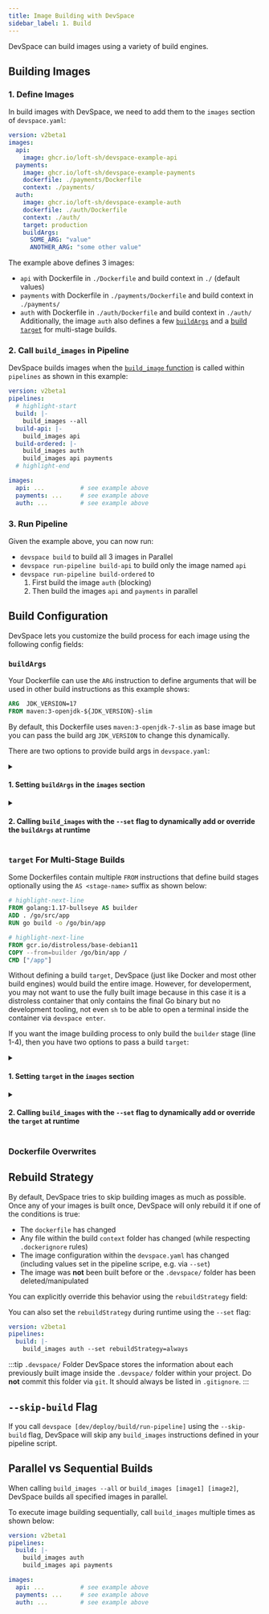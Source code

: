 ```yaml
---
title: Image Building with DevSpace
sidebar_label: 1. Build
---
```



DevSpace can build images using a variety of build engines.

<PreventBuildTip/>


## Building Images

### 1. Define Images
In build images with DevSpace, we need to add them to the `images` section of `devspace.yaml`:
```yaml title=devspace.yaml
version: v2beta1
images:
  api:
    image: ghcr.io/loft-sh/devspace-example-api
  payments:
    image: ghcr.io/loft-sh/devspace-example-payments
    dockerfile: ./payments/Dockerfile
    context: ./payments/
  auth:
    image: ghcr.io/loft-sh/devspace-example-auth
    dockerfile: ./auth/Dockerfile
    context: ./auth/
    target: production
    buildArgs:
      SOME_ARG: "value"
      ANOTHER_ARG: "some other value"
```
The example above defines 3 images:
- `api` with Dockerfile in `./Dockerfile` and build context in `./` (default values)
- `payments` with Dockerfile in `./payments/Dockerfile` and build context in `./payments/`
- `auth` with Dockerfile in `./auth/Dockerfile` and build context in `./auth/`  
   Additionally, the image `auth` also defines a few [`buildArgs`](#buildargs) and a [build `target`](#target-for-multi-stage-builds) for multi-stage builds.


### 2. Call `build_images` in Pipeline
DevSpace builds images when the [`build_image` function](../functions/index.mdx#build_images) is called within `pipelines` as shown in this example:
```yaml title=devspace.yaml
version: v2beta1
pipelines:
  # highlight-start
  build: |-
    build_images --all
  build-api: |-
    build_images api
  build-ordered: |-
    build_images auth
    build_images api payments
  # highlight-end

images:
  api: ...          # see example above
  payments: ...     # see example above
  auth: ...         # see example above
```


### 3. Run Pipeline
Given the example above, you can now run:
- `devspace build` to build all 3 images in Parallel
- `devspace run-pipeline build-api` to build only the image named `api`
- `devspace run-pipeline build-ordered` to  
  1. First build the image `auth` (blocking)
  2. Then build the images `api` and `payments` in parallel


## Build Configuration
DevSpace lets you customize the build process for each image using the following config fields:

<ConfigPartialBuildConfig/>


### `buildArgs`
Your Dockerfile can use the `ARG` instruction to define arguments that will be used in other build instructions as this example shows:
```Dockerfile title=Dockerfile
ARG  JDK_VERSION=17
FROM maven:3-openjdk-${JDK_VERSION}-slim
```
By default, this Dockerfile uses `maven:3-openjdk-7-slim` as base image but you can pass the build arg `JDK_VERSION` to change this dynamically.

There are two options to provide build args in `devspace.yaml`:

<details>
<summary>

#### 1. Setting `buildArgs` in the `images` section

</summary>

```yaml title=devspace.yaml
version: v2beta1
images:
  auth:
    image: ghcr.io/loft-sh/devspace-example-auth
    # highlight-start
    buildArgs:
      JDK_VERSION: 8
      ANOTHER_ARG: "some other value"
    # highlight-end
```

</details>

<details>
<summary>

#### 2. Calling `build_images` with the `--set` flag to dynamically add or override the `buildArgs` at runtime

</summary>

```yaml title=devspace.yaml
version: v2beta1
pipelines:
  build: |-
    build_images --set buildArgs.JDK_VERSION=11 --set "buildArgs.SOME_ARG_NAME=some value"
images:
  auth:
    image: ghcr.io/loft-sh/devspace-example-auth
```

</details>



### `target` For Multi-Stage Builds
Some Dockerfiles contain multiple `FROM` instructions that define build stages optionally using the `AS <stage-name>` suffix as shown below:
```Dockerfile title=Dockerfile
# highlight-next-line
FROM golang:1.17-bullseye AS builder
ADD . /go/src/app
RUN go build -o /go/bin/app

# highlight-next-line
FROM gcr.io/distroless/base-debian11
COPY --from=builder /go/bin/app /
CMD ["/app"]
```
Without defining a build `target`, DevSpace (just like Docker and most other build engines) would build the entire image. However, for developerment, you may not want to use the fully built image because in this case it is a distroless container that only contains the final Go binary but no development tooling, not even `sh` to be able to open a terminal inside the container via `devspace enter`.

If you want the image building process to only build the `builder` stage (line 1-4), then you have two options to pass a build `target`:

<details>
<summary>

#### 1. Setting `target` in the `images` section

</summary>

```yaml title=devspace.yaml
version: v2beta1
images:
  auth:
    image: ghcr.io/loft-sh/devspace-example-auth
    # highlight-next-line
    target: builder
```

</details>

<details>
<summary>

#### 2. Calling `build_images` with the `--set` flag to dynamically add or override the `target` at runtime

</summary>

```yaml title=devspace.yaml
version: v2beta1
pipelines:
  build: |-
    build_images auth --set target=builder
images:
  auth:
    image: ghcr.io/loft-sh/devspace-example-auth
```

</details>


### Dockerfile Overwrites


<ConfigPartialOverwrites/>


## Rebuild Strategy
By default, DevSpace tries to skip building images as much as possible. Once any of your images is built once, DevSpace will only rebuild it if one of the conditions is true:
- The `dockerfile` has changed
- Any file within the build `context` folder has changed (while respecting `.dockerignore` rules)
- The image configuration within the `devspace.yaml` has changed (including values set in the pipeline scripe, e.g. via `--set`)
- The image was **not** been built before or the `.devspace/` folder has been deleted/manipulated

You can explicitly override this behavior using the `rebuildStrategy` field:

<ConfigPartialRebuildStrategy/>

You can also set the `rebuildStrategy` during runtime using the `--set` flag:
```yaml title=devspace.yaml
version: v2beta1
pipelines:
  build: |-
    build_images auth --set rebuildStrategy=always
```

:::tip `.devspace/` Folder
DevSpace stores the information about each previously built image inside the `.devspace/` folder within your project. Do **not** commit this folder via `git`. It should always be listed in `.gitignore`.
:::


## `--skip-build` Flag
If you call `devspace [dev/deploy/build/run-pipeline]` using the `--skip-build` flag, DevSpace will skip any `build_images` instructions defined in your pipeline script.


## Parallel vs Sequential Builds
When calling `build_images --all` or `build_images [image1] [image2]`, DevSpace builds all specified images in parallel. 

To execute image building sequentially, call `build_images` multiple times as shown below:
```yaml title=devspace.yaml
version: v2beta1
pipelines:
  build: |-
    build_images auth
    build_images api payments

images:
  api: ...          # see example above
  payments: ...     # see example above
  auth: ...         # see example above
```
